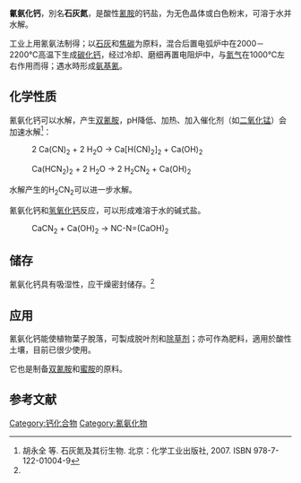 {{Chembox
| ImageFile = Calcium cyanamide.png
| IUPACName = Calcium cyanamide
| OtherNames = 氰胺化钙<BR>石灰氮
| Section1 = {{Chembox Identifiers
| CASNo = 156-62-7
| CASNo_Ref = {{cascite|correct|CAS}}
|    EINECS  =  205-861-8
|    PubChem  =  
|    SMILES  =  [Ca]=NC#N
|    InChI  =  1/CN2.Ca/c2-1-3;/q-2;+2
|    RTECS  =  GS6000000
|  ChemSpiderID_Ref  = {{chemspidercite|correct|chemspider}}|  ChemSpiderID  =  10669887
|  UNII_Ref  = {{fdacite|correct|FDA}}|  UNII  =  ZLR270912W
|  ChemSpiderID2_Ref  = {{chemspidercite|changed|chemspider}}|  ChemSpiderID2  =  21106503
|  SMILES2  =  [Ca+2].[N-2]C#N
|  InChIKey  =  MYFXBBAEXORJNB-UHFFFAOYAU
|  StdInChI_Ref  = {{stdinchicite|changed|chemspider}}|  StdInChI  =  1S/CN2.Ca/c2-1-3;/q-2;+2
|  StdInChIKey_Ref  = {{stdinchicite|changed|chemspider}}|  StdInChIKey  =  MYFXBBAEXORJNB-UHFFFAOYSA-N
|  UNNumber  =  1403
}}
| Section2 = {{Chembox Properties
|   Formula = CaCN<sub>2</sub>
|   MolarMass = 80.11 g.mol<sup>-1</sup>
|   Appearance = 白色固体（通常含有灰色或黑色杂质）
|   Density = 2.29 g.cm<sup>-3</sup>
|   MeltingPt = 1340 ℃
|   BoilingPt = 1150 ℃（升华）<ref>无机化学丛书. 第二卷 铍 碱土金属 硼 铝 镓 分族. 科学出版社. pp 167</ref>
|   Solubility = 2.6 g（水解）
  }}
| Section3 = {{Chembox Hazards
|   wxxfh={{wxxfh|Xn}}
|   NFPA-H = 4
|   NFPA-F = 1
|   NFPA-R = 3
|   NFPA-O = 
|   RPhrases = {{R22}}-{{R37}}-{{R41}}
|   SPhrases = {{S22}}-{{S26}}-{{S36/37/39}}
|   FlashPt = 
|   Autoignition = 
  }}
| Section8 = {{Chembox Related
|   OtherAnions = [[氰化钙|氰化钙]]、[[氢氧化钙|氢氧化钙]]
|   OtherCations =
|   OtherCpds = [[氰胺|氰胺]]、[[双氰胺|双氰胺]]
  }}
}}
'''氰氨化钙'''，別名'''石灰氮'''，是酸性[[氰胺|氰胺]]的钙盐，为无色晶体或白色粉末，可溶于水并水解。

工业上用氰氨法制得；以[[石灰|石灰]]和[[焦碳|焦碳]]为原料，混合后置电弧炉中在2000－2200℃高温下生成[[碳化钙|碳化钙]]，经过冷却、磨细再置电阻炉中，与[[氮气|氮气]]在1000℃左右作用而得；遇水時形成[[氨基氰|氨基氰]]。

==化学性质==
氰氨化钙可以水解，产生[[双氰胺|双氰胺]]，pH降低、加热、加入催化剂（如[[二氧化锰|二氧化锰]]）会加速水解<ref name=hyq>胡永全 等. 石灰氮及其衍生物. 北京：化学工业出版社, 2007. ISBN 978-7-122-01004-9</ref>：
: 2 Ca(CN)<sub>2</sub> + 2 H<sub>2</sub>O → Ca[H(CN)<sub>2</sub>]<sub>2</sub> + Ca(OH)<sub>2</sub>

: Ca(HCN<sub>2</sub>)<sub>2</sub> + 2 H<sub>2</sub>O → 2 H<sub>2</sub>CN<sub>2</sub> + Ca(OH)<sub>2</sub>
水解产生的H<sub>2</sub>CN<sub>2</sub>可以进一步水解。

氰氨化钙和[[氢氧化钙|氢氧化钙]]反应，可以形成难溶于水的碱式盐。
: CaCN<sub>2</sub> + Ca(OH)<sub>2</sub> → NC-N=(CaOH)<sub>2</sub>
==储存==
氰氨化钙具有吸湿性，应干燥密封储存。<ref name=hyq />
==应用==
氰氨化钙能使植物葉子脫落，可製成脱叶剂和[[除草剂|除草剂]]；亦可作為肥料，適用於酸性土壤，目前已很少使用。

它也是制备[[双氰胺|双氰胺]]和[[蜜胺|蜜胺]]的原料。
==参考文献==
{{reflist}}

{{鈣化合物}}

{{Authority control}}
[[Category:钙化合物|Category:钙化合物]]
[[Category:氰氨化物|Category:氰氨化物]]